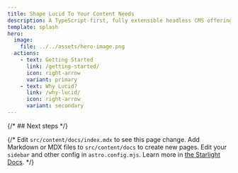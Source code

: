 ```yaml
---
title: Shape Lucid To Your Content Needs
description: A TypeScript-first, fully extensible headless CMS offering powerful brick and collection builders, plugins, and hook support, Lucid equips you with the tools required to elevate your content to the next level.
template: splash
hero:
  image:
    file: ../../assets/hero-image.png
  actions:
    - text: Getting Started
      link: /getting-started/
      icon: right-arrow
      variant: primary
    - text: Why Lucid?
      link: /why-lucid/
      icon: right-arrow
      variant: secondary
---
```



{/* ## Next steps */}

{/* <CardGrid stagger>
	<Card title="Update content" icon="pencil">
		Edit `src/content/docs/index.mdx` to see this page change.
	</Card>
	<Card title="Add new content" icon="add-document">
		Add Markdown or MDX files to `src/content/docs` to create new pages.
	</Card>
	<Card title="Configure your site" icon="setting">
		Edit your `sidebar` and other config in `astro.config.mjs`.
	</Card>
	<Card title="Read the docs" icon="open-book">
		Learn more in [the Starlight Docs](https://starlight.astro.build/).
	</Card>
</CardGrid> */}



